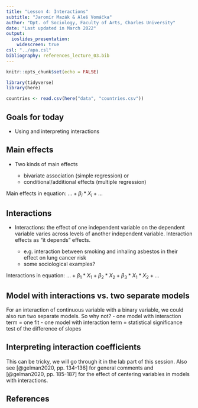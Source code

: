 ```yaml
---
title: "Lesson 4: Interactions"
subtitle: "Jaromír Mazák & Aleš Vomáčka"
author: "Dpt. of Sociology, Faculty of Arts, Charles University"
date: "Last updated in March 2022"
output:
  ioslides_presentation:
    widescreen: true
csl: "../apa.csl"
bibliography: references_lecture_03.bib
---
```


```r
knitr::opts_chunk$set(echo = FALSE)

library(tidyverse)
library(here)

countries <- read.csv(here("data", "countries.csv"))
```

## Goals for today

-   Using and interpreting interactions

## Main effects

-   Two kinds of main effects

    -   bivariate association (simple regression) or
    -   conditional/additional effects (multiple regression)

Main effects in equation: $... + \beta_i*X_i +...$

## Interactions

-   Interactions: the effect of one independent variable on the dependent variable varies across levels of another independent variable. Interaction effects as "it depends" effects.

    -   e.g. interaction between smoking and inhaling asbestos in their effect on lung cancer risk
    -   some sociological examples?

Interactions in equation: $... + \beta_1*X_1 + \beta_2*X_2 + \beta_3*X_1*X_2 + ...$
    
    
## Model with interactions vs. two separate models

For an interaction of continuous variable with a binary variable, we could also run two separate models. So why not?
- one model with interaction term = one fit
- one model with interaction term = statistical significance test of the difference of slopes 


## Interpreting interaction coefficients

This can be tricky, we will go through it in the lab part of this session. Also see [@gelman2020, pp. 134-136] for general comments and [@gelman2020, pp. 185-187] for the effect of centering variables in models with interactions.



## References
